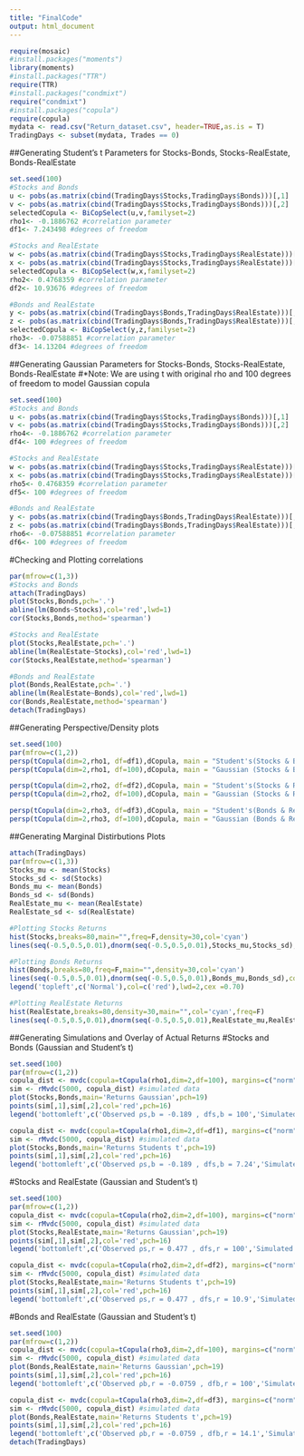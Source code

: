 ```yaml
---
title: "FinalCode"
output: html_document
---
```


```r
require(mosaic)
#install.packages("moments")
library(moments)
#install.packages("TTR")
require(TTR)
#install.packages("condmixt")
require("condmixt")
#install.packages("copula")
require(copula)
mydata <- read.csv("Return_dataset.csv", header=TRUE,as.is = T)
TradingDays <- subset(mydata, Trades == 0)
```

##Generating Student's t Parameters for Stocks-Bonds, Stocks-RealEstate, Bonds-RealEstate
```r
set.seed(100)
#Stocks and Bonds
u <- pobs(as.matrix(cbind(TradingDays$Stocks,TradingDays$Bonds)))[,1]
v <- pobs(as.matrix(cbind(TradingDays$Stocks,TradingDays$Bonds)))[,2]
selectedCopula <- BiCopSelect(u,v,familyset=2) 
rho1<- -0.1886762 #correlation parameter
df1<- 7.243498 #degrees of freedom 

#Stocks and RealEstate
w <- pobs(as.matrix(cbind(TradingDays$Stocks,TradingDays$RealEstate)))[,1]
x <- pobs(as.matrix(cbind(TradingDays$Stocks,TradingDays$RealEstate)))[,2]
selectedCopula <- BiCopSelect(w,x,familyset=2) 
rho2<- 0.4768359 #correlation parameter
df2<- 10.93676 #degrees of freedom 

#Bonds and RealEstate
y <- pobs(as.matrix(cbind(TradingDays$Bonds,TradingDays$RealEstate)))[,1]
z <- pobs(as.matrix(cbind(TradingDays$Bonds,TradingDays$RealEstate)))[,2]
selectedCopula <- BiCopSelect(y,z,familyset=2) 
rho3<- -0.07588851 #correlation parameter
df3<- 14.13204 #degrees of freedom 
```

##Generating Gaussian Parameters for Stocks-Bonds, Stocks-RealEstate, Bonds-RealEstate
#*Note: We are using t with original rho and 100 degrees of freedom to model Gaussian copula 
```r
set.seed(100)
#Stocks and Bonds
u <- pobs(as.matrix(cbind(TradingDays$Stocks,TradingDays$Bonds)))[,1]
v <- pobs(as.matrix(cbind(TradingDays$Stocks,TradingDays$Bonds)))[,2]
rho4<- -0.1886762 #correlation parameter
df4<- 100 #degrees of freedom 

#Stocks and RealEstate
w <- pobs(as.matrix(cbind(TradingDays$Stocks,TradingDays$RealEstate)))[,1]
x <- pobs(as.matrix(cbind(TradingDays$Stocks,TradingDays$RealEstate)))[,2]
rho5<- 0.4768359 #correlation parameter
df5<- 100 #degrees of freedom 

#Bonds and RealEstate
y <- pobs(as.matrix(cbind(TradingDays$Bonds,TradingDays$RealEstate)))[,1]
z <- pobs(as.matrix(cbind(TradingDays$Bonds,TradingDays$RealEstate)))[,2]
rho6<- -0.07588851 #correlation parameter
df6<- 100 #degrees of freedom 
```

#Checking and Plotting correlations
```r
par(mfrow=c(1,3))
#Stocks and Bonds
attach(TradingDays)
plot(Stocks,Bonds,pch='.')
abline(lm(Bonds~Stocks),col='red',lwd=1)
cor(Stocks,Bonds,method='spearman')

#Stocks and RealEstate
plot(Stocks,RealEstate,pch='.')
abline(lm(RealEstate~Stocks),col='red',lwd=1)
cor(Stocks,RealEstate,method='spearman')

#Bonds and RealEstate 
plot(Bonds,RealEstate,pch='.')
abline(lm(RealEstate~Bonds),col='red',lwd=1)
cor(Bonds,RealEstate,method='spearman')
detach(TradingDays)
```

##Generating Perspective/Density plots 
```r
set.seed(100)
par(mfrow=c(1,2))
persp(tCopula(dim=2,rho1, df=df1),dCopula, main = "Student's(Stocks & Bonds)")
persp(tCopula(dim=2,rho1, df=100),dCopula, main = "Gaussian (Stocks & Bonds)")

persp(tCopula(dim=2,rho2, df=df2),dCopula, main = "Student's(Stocks & RealEstate)")
persp(tCopula(dim=2,rho2, df=100),dCopula, main = "Gaussian (Stocks & RealEstate)")

persp(tCopula(dim=2,rho3, df=df3),dCopula, main = "Student's(Bonds & RealEstate)")
persp(tCopula(dim=2,rho3, df=100),dCopula, main = "Gaussian (Bonds & RealEstate)")
```

##Generating Marginal Distirbutions Plots
```r
attach(TradingDays)
par(mfrow=c(1,3))
Stocks_mu <- mean(Stocks)
Stocks_sd <- sd(Stocks)
Bonds_mu <- mean(Bonds)
Bonds_sd <- sd(Bonds)
RealEstate_mu <- mean(RealEstate)
RealEstate_sd <- sd(RealEstate)

#Plotting Stocks Returns
hist(Stocks,breaks=80,main="",freq=F,density=30,col='cyan')
lines(seq(-0.5,0.5,0.01),dnorm(seq(-0.5,0.5,0.01),Stocks_mu,Stocks_sd),col='red',lwd=2)

#Plotting Bonds Returns
hist(Bonds,breaks=80,freq=F,main="",density=30,col='cyan')
lines(seq(-0.5,0.5,0.01),dnorm(seq(-0.5,0.5,0.01),Bonds_mu,Bonds_sd),col='red',lwd=2,main="Bonds")
legend('topleft',c('Normal'),col=c('red'),lwd=2,cex =0.70)

#Plotting RealEstate Returns
hist(RealEstate,breaks=80,density=30,main="",col='cyan',freq=F)
lines(seq(-0.5,0.5,0.01),dnorm(seq(-0.5,0.5,0.01),RealEstate_mu,RealEstate_sd),col='red',lwd=2,main="RealEstate")
```

##Generating Simulations and Overlay of Actual Returns
#Stocks and Bonds (Gaussian and Student's t)
```r
set.seed(100)
par(mfrow=c(1,2))
copula_dist <- mvdc(copula=tCopula(rho1,dim=2,df=100), margins=c("norm","norm"),paramMargins=list(list(mean=Stocks_mu, sd=Stocks_sd),list(mean=Bonds_mu, sd=Bonds_sd)))
sim <- rMvdc(5000, copula_dist) #simulated data
plot(Stocks,Bonds,main='Returns Gaussian',pch=19)
points(sim[,1],sim[,2],col='red',pch=16)
legend('bottomleft',c('Observed ⍴s,b = -0.189 , dfs,b = 100','Simulated'),col=c('black','red'),pch=c(19,16),cex=0.50)

copula_dist <- mvdc(copula=tCopula(rho1,dim=2,df=df1), margins=c("norm","norm"),paramMargins=list(list(mean=Stocks_mu, sd=Stocks_sd),list(mean=Bonds_mu, sd=Bonds_sd)))
sim <- rMvdc(5000, copula_dist) #simulated data
plot(Stocks,Bonds,main='Returns Students t',pch=19)
points(sim[,1],sim[,2],col='red',pch=16)
legend('bottomleft',c('Observed ⍴s,b = -0.189 , dfs,b = 7.24','Simulated'),col=c('black','red'),pch=c(19,16),cex=0.50)
```

#Stocks and RealEstate (Gaussian and Student's t)
```r
set.seed(100)
par(mfrow=c(1,2))
copula_dist <- mvdc(copula=tCopula(rho2,dim=2,df=100), margins=c("norm","norm"),paramMargins=list(list(mean=Stocks_mu, sd=Stocks_sd),list(mean=RealEstate_mu, sd=RealEstate_sd)))
sim <- rMvdc(5000, copula_dist) #simulated data
plot(Stocks,RealEstate,main='Returns Gaussian',pch=19)
points(sim[,1],sim[,2],col='red',pch=16)
legend('bottomleft',c('Observed ⍴s,r = 0.477 , dfs,r = 100','Simulated'),col=c('black','red'),pch=c(19,16),cex=0.50)

copula_dist <- mvdc(copula=tCopula(rho2,dim=2,df=df2), margins=c("norm","norm"),paramMargins=list(list(mean=Stocks_mu, sd=Stocks_sd),list(mean=RealEstate_mu, sd=RealEstate_sd)))
sim <- rMvdc(5000, copula_dist) #simulated data
plot(Stocks,RealEstate,main='Returns Students t',pch=19)
points(sim[,1],sim[,2],col='red',pch=16)
legend('bottomleft',c('Observed ⍴s,r = 0.477 , dfs,r = 10.9','Simulated'),col=c('black','red'),pch=c(19,16),cex=0.50)
```

#Bonds and RealEstate (Gaussian and Student's t)
```r
set.seed(100)
par(mfrow=c(1,2))
copula_dist <- mvdc(copula=tCopula(rho3,dim=2,df=100), margins=c("norm","norm"),paramMargins=list(list(mean=Bonds_mu, sd=Bonds_sd),list(mean=RealEstate_mu, sd=RealEstate_sd)))
sim <- rMvdc(5000, copula_dist) #simulated data
plot(Bonds,RealEstate,main='Returns Gaussian',pch=19)
points(sim[,1],sim[,2],col='red',pch=16)
legend('bottomleft',c('Observed ⍴b,r = -0.0759 , dfb,r = 100','Simulated'),col=c('black','red'),pch=c(19,16),cex=0.50)

copula_dist <- mvdc(copula=tCopula(rho3,dim=2,df=df3), margins=c("norm","norm"),paramMargins=list(list(mean=Bonds_mu, sd=Bonds_sd),list(mean=RealEstate_mu, sd=RealEstate_sd)))
sim <- rMvdc(5000, copula_dist) #simulated data
plot(Bonds,RealEstate,main='Returns Students t',pch=19)
points(sim[,1],sim[,2],col='red',pch=16)
legend('bottomleft',c('Observed ⍴b,r = -0.0759 , dfb,r = 14.1','Simulated'),col=c('black','red'),pch=c(19,16),cex=0.50)
detach(TradingDays)
```
